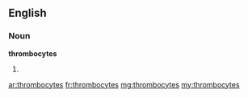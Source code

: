 ==English==

===Noun===
'''thrombocytes'''

# {{plural of|[[thrombocyte]]}}

[[ar:thrombocytes]]
[[fr:thrombocytes]]
[[mg:thrombocytes]]
[[my:thrombocytes]]